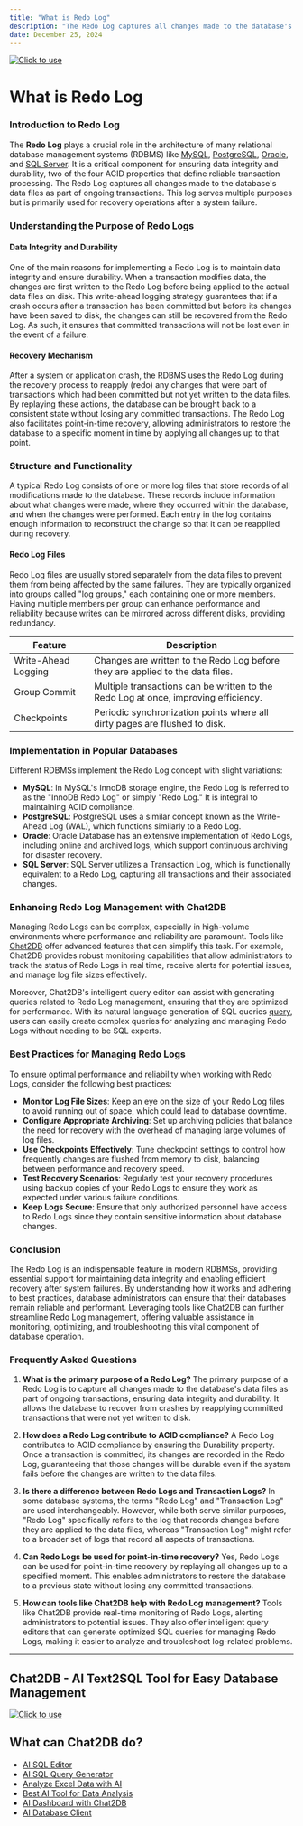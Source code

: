 ```yaml
---
title: "What is Redo Log"
description: "The Redo Log captures all changes made to the database's data files as part of ongoing transactions."
date: December 25, 2024
---
```

[![Click to use](/image/blog/bg/chat2db1.png)](https://app.chat2db.ai/)
# What is Redo Log

### Introduction to Redo Log

The **Redo Log** plays a crucial role in the architecture of many relational database management systems (RDBMS) like [MySQL](https://chat2db.ai/client/mysql), [PostgreSQL](https://chat2db.ai/client/postgresql), [Oracle](https://chat2db.ai/client/oracle), and [SQL Server](https://chat2db.ai/client/sqlserver). It is a critical component for ensuring data integrity and durability, two of the four ACID properties that define reliable transaction processing. The Redo Log captures all changes made to the database's data files as part of ongoing transactions. This log serves multiple purposes but is primarily used for recovery operations after a system failure.

### Understanding the Purpose of Redo Logs

#### Data Integrity and Durability

One of the main reasons for implementing a Redo Log is to maintain data integrity and ensure durability. When a transaction modifies data, the changes are first written to the Redo Log before being applied to the actual data files on disk. This write-ahead logging strategy guarantees that if a crash occurs after a transaction has been committed but before its changes have been saved to disk, the changes can still be recovered from the Redo Log. As such, it ensures that committed transactions will not be lost even in the event of a failure.

#### Recovery Mechanism

After a system or application crash, the RDBMS uses the Redo Log during the recovery process to reapply (redo) any changes that were part of transactions which had been committed but not yet written to the data files. By replaying these actions, the database can be brought back to a consistent state without losing any committed transactions. The Redo Log also facilitates point-in-time recovery, allowing administrators to restore the database to a specific moment in time by applying all changes up to that point.

### Structure and Functionality

A typical Redo Log consists of one or more log files that store records of all modifications made to the database. These records include information about what changes were made, where they occurred within the database, and when the changes were performed. Each entry in the log contains enough information to reconstruct the change so that it can be reapplied during recovery.

#### Redo Log Files

Redo Log files are usually stored separately from the data files to prevent them from being affected by the same failures. They are typically organized into groups called "log groups," each containing one or more members. Having multiple members per group can enhance performance and reliability because writes can be mirrored across different disks, providing redundancy.

| Feature | Description |
|---------|-------------|
| Write-Ahead Logging | Changes are written to the Redo Log before they are applied to the data files. |
| Group Commit | Multiple transactions can be written to the Redo Log at once, improving efficiency. |
| Checkpoints | Periodic synchronization points where all dirty pages are flushed to disk. |

### Implementation in Popular Databases

Different RDBMSs implement the Redo Log concept with slight variations:

- **MySQL**: In MySQL's InnoDB storage engine, the Redo Log is referred to as the "InnoDB Redo Log" or simply "Redo Log." It is integral to maintaining ACID compliance.
- **PostgreSQL**: PostgreSQL uses a similar concept known as the Write-Ahead Log (WAL), which functions similarly to a Redo Log.
- **Oracle**: Oracle Database has an extensive implementation of Redo Logs, including online and archived logs, which support continuous archiving for disaster recovery.
- **SQL Server**: SQL Server utilizes a Transaction Log, which is functionally equivalent to a Redo Log, capturing all transactions and their associated changes.

### Enhancing Redo Log Management with Chat2DB

Managing Redo Logs can be complex, especially in high-volume environments where performance and reliability are paramount. Tools like [Chat2DB](https://chat2db.ai) offer advanced features that can simplify this task. For example, Chat2DB provides robust monitoring capabilities that allow administrators to track the status of Redo Logs in real time, receive alerts for potential issues, and manage log file sizes effectively.

Moreover, Chat2DB's intelligent query editor can assist with generating queries related to Redo Log management, ensuring that they are optimized for performance. With its natural language generation of SQL queries [query](https://chat2db.ai/feature/ai-sql-query-generator), users can easily create complex queries for analyzing and managing Redo Logs without needing to be SQL experts.

### Best Practices for Managing Redo Logs

To ensure optimal performance and reliability when working with Redo Logs, consider the following best practices:

- **Monitor Log File Sizes**: Keep an eye on the size of your Redo Log files to avoid running out of space, which could lead to database downtime.
- **Configure Appropriate Archiving**: Set up archiving policies that balance the need for recovery with the overhead of managing large volumes of log files.
- **Use Checkpoints Effectively**: Tune checkpoint settings to control how frequently changes are flushed from memory to disk, balancing between performance and recovery speed.
- **Test Recovery Scenarios**: Regularly test your recovery procedures using backup copies of your Redo Logs to ensure they work as expected under various failure conditions.
- **Keep Logs Secure**: Ensure that only authorized personnel have access to Redo Logs since they contain sensitive information about database changes.

### Conclusion

The Redo Log is an indispensable feature in modern RDBMSs, providing essential support for maintaining data integrity and enabling efficient recovery after system failures. By understanding how it works and adhering to best practices, database administrators can ensure that their databases remain reliable and performant. Leveraging tools like Chat2DB can further streamline Redo Log management, offering valuable assistance in monitoring, optimizing, and troubleshooting this vital component of database operation.

### Frequently Asked Questions

1. **What is the primary purpose of a Redo Log?**
   The primary purpose of a Redo Log is to capture all changes made to the database's data files as part of ongoing transactions, ensuring data integrity and durability. It allows the database to recover from crashes by reapplying committed transactions that were not yet written to disk.

2. **How does a Redo Log contribute to ACID compliance?**
   A Redo Log contributes to ACID compliance by ensuring the Durability property. Once a transaction is committed, its changes are recorded in the Redo Log, guaranteeing that those changes will be durable even if the system fails before the changes are written to the data files.

3. **Is there a difference between Redo Logs and Transaction Logs?**
   In some database systems, the terms "Redo Log" and "Transaction Log" are used interchangeably. However, while both serve similar purposes, "Redo Log" specifically refers to the log that records changes before they are applied to the data files, whereas "Transaction Log" might refer to a broader set of logs that record all aspects of transactions.

4. **Can Redo Logs be used for point-in-time recovery?**
   Yes, Redo Logs can be used for point-in-time recovery by replaying all changes up to a specified moment. This enables administrators to restore the database to a previous state without losing any committed transactions.

5. **How can tools like Chat2DB help with Redo Log management?**
   Tools like Chat2DB provide real-time monitoring of Redo Logs, alerting administrators to potential issues. They also offer intelligent query editors that can generate optimized SQL queries for managing Redo Logs, making it easier to analyze and troubleshoot log-related problems.

---

## Chat2DB - AI Text2SQL Tool for Easy Database Management

[![Click to use](/image/blog/chat2db.png)](https://app.chat2db.ai/)

## What can Chat2DB do?

- [AI SQL Editor](https://chat2db.ai/feature/AI%20SQL%20Editor)
- [AI SQL Query Generator](https://chat2db.ai/feature/AI%20SQL%20Query%20Generator)
- [Analyze Excel Data with AI](https://chat2db.ai/feature/Analyze%20Excel%20Data%20with%20AI)
- [Best AI Tool for Data Analysis](https://chat2db.ai/feature/Best%20AI%20Tool%20for%20Data%20Analysis)
- [AI Dashboard with Chat2DB](https://chat2db.ai/feature/AI%20Dashboard%20with%20Chat2DB)
- [AI Database Client](https://chat2db.ai/feature/AI%20Database%20Client)
